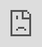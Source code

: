 ```yaml
---
title: "Model Monitoring And Data Drift"
---
```


# Model Monitoring and Data Drift

Once your model is in production, it is essential to monitor its health:

<iframe src="https://cdn.iframe.ly/GFTbcwg" style="top: 0; left: 0; width: 100%; height: 100%; position: absolute; border: 0;" allowfullscreen="" scrolling="no" allow="encrypted-media *;"></iframe>

Production data monitoring with Galileo

> _Is there training<>production data drift? What unlabeled data should I select for my next training run? Is the model confidence dropping on an existing class in production? ..._

To answer the above questions and more with Galileo, you will need:

1.  Your unlabeled production data
    
2.  Your model
    

### 

[](#simply-run-an-inference-job-on-production-data-to-view-inspect-and-select-samples-directly-in-the-ga)

⚡️Simply run an inference job on production data to view, inspect and select samples directly in the Galileo UI.

Here is what to expect:

• Get the list of [**drifted data samples**](/galileo/gen-ai-studio-products/ml-research-algorithms/data-drift-detection) **out of the box**

• Get the list of [**on-the-class-boundary**](/galileo/gen-ai-studio-products/ml-research-algorithms/class-boundary-detection) **samples out of the box**

• Quickly **compare model confidence and class distributions** between production and training runs

• Find **similar samples to low-confidence production data** within less than a second

... and a lot more

## 

[](#full-walkthrough-tutorial)

Full Walkthrough Tutorial

Follow our [**example notebook with Pytorch**](https://colab.research.google.com/drive/1t-DL8aGGAWpEOUzBol9CeVDM1CmJibDk) or read the full tutorial below.

[![Logo](https://ssl.gstatic.com/colaboratory-static/common/7a3cffa388d8f658cbf1801b7cbe5352/img/favicon.ico)Google Colaboratory](https://colab.research.google.com/drive/1t-DL8aGGAWpEOUzBol9CeVDM1CmJibDk)

After building and training a model, inference allows us to run that model on unseen data, such as deploying that model in production. In text classification, given an unseen set of documents, the task is to predict (as correctly as possible) the class of that document based on the data seen during training.

Copy```
input = "Perfectly works fine after 10 years, would highly recommend. Great buy!!"

input = "Perfectly works fine after 10 years, would highly recommend. Great buy!!"

# Unknown output label

# Unknown output label

model.predict(input) --> "positive review"
model.predict(input) --> "positive review"
```

### 

[](#logging-the-data-inputs)

Logging the Data Inputs

Log your inference dataset. Galileo will join these samples with the model's outputs and present them in the Console. Note that unlike training, where ground truth labels are present for validation, during inference we assume that no ground truth labels exist.

PyTorch

Copy```
import torch

import torch

import
 torch
import dataquality

import dataquality

import
 dataquality
import pandas as pd

import pandas as pd

import
 pandas 
as
 pd
from transformers import AutoTokenizer

from transformers import AutoTokenizer

from
 transformers 
import
 AutoTokenizer




class InferenceTextDataset(torch.utils.data.Dataset):

class InferenceTextDataset(torch.utils.data.Dataset):

class
 
InferenceTextDataset
(
torch
.
utils
.
data
.
Dataset
):
    def __init__(

    def __init__(

    
def
 
__init__
(
        self, dataset: pd.DataFrame, inference_name: str

        self, dataset: pd.DataFrame, inference_name: str

        
self
,
 
dataset
:
 pd
.
DataFrame
,
 
inference_name
:
 
str
    ):

    ):

    ):
        self.dataset = dataset

        self.dataset = dataset

        self
.
dataset 
=
 dataset




        # 🔭🌕 Galileo logging

        # 🔭🌕 Galileo logging

        
# 🔭🌕 Galileo logging
        # Note 1: this works seamlessly because self.dataset has text, label, and

        # Note 1: this works seamlessly because self.dataset has text, label, and

        
# Note 1: this works seamlessly because self.dataset has text, label, and
        # id columns. See `help(dq.log_dataset)` for more info

        # id columns. See `help(dq.log_dataset)` for more info

        
# id columns. See `help(dq.log_dataset)` for more info
        # Note 2: We can set the inference_name for our run

        # Note 2: We can set the inference_name for our run

        
# Note 2: We can set the inference_name for our run
        dq.log_dataset(self.dataset, split="inference", inference_name=inference_name)

        dq.log_dataset(self.dataset, split="inference", inference_name=inference_name)

        dq
.
log_dataset
(self.dataset, split
=
"inference"
, inference_name
=
inference_name)




        tokenizer = AutoTokenizer.from_pretrained("distilbert-base-uncased")

        tokenizer = AutoTokenizer.from_pretrained("distilbert-base-uncased")

        tokenizer 
=
 AutoTokenizer
.
from_pretrained
(
"distilbert-base-uncased"
)
        self.encodings = tokenizer(

        self.encodings = tokenizer(

        self
.
encodings 
=
 
tokenizer
(
            self.dataset["text"].tolist(), truncation=True, padding=True

            self.dataset["text"].tolist(), truncation=True, padding=True

            self.dataset[
"text"
].
tolist
(), truncation
=
True
, padding
=
True
        )

        )

        )




    def __getitem__(self, idx):

    def __getitem__(self, idx):

    
def
 
__getitem__
(
self
,
 
idx
):
        x = torch.tensor(self.encodings["input_ids"][idx])

        x = torch.tensor(self.encodings["input_ids"][idx])

        x 
=
 torch
.
tensor
(self.encodings[
"input_ids"
][idx])
        attention_mask = torch.tensor(self.encodings["attention_mask"][idx])

        attention_mask = torch.tensor(self.encodings["attention_mask"][idx])

        attention_mask 
=
 torch
.
tensor
(self.encodings[
"attention_mask"
][idx])




        return self.dataset["id"][idx], x, attention_mask

        return self.dataset["id"][idx], x, attention_mask

        
return
 self
.
dataset
[
"id"
]
[idx]
,
 x
,
 attention_mask




    def __len__(self):

    def __len__(self):

    
def
 
__len__
(
self
):
        return len(self.dataset)
        return len(self.dataset)
        
return
 
len
(self.dataset)
```

### 

[](#logging-the-inference-model-outputs)

Logging the Inference Model Outputs

Log model outputs from within your model's forward function.

PyTorch

Copy```


import
 torch


import
 torch
.
nn
.
functional 
as
 F
from torch.nn import Linear

from torch.nn import Linear

from
 torch
.
nn 
import
 Linear
from transformers import AutoModel

from transformers import AutoModel

from
 transformers 
import
 AutoModel








class TextClassificationModel(torch.nn.Module):

class TextClassificationModel(torch.nn.Module):

class
 
TextClassificationModel
(
torch
.
nn
.
Module
):
    """Defines a Pytorch text classification bert based model."""

    """Defines a Pytorch text classification bert based model."""

    
"""Defines a Pytorch text classification bert based model."""




    def __init__(self, num_labels: int):

    def __init__(self, num_labels: int):

    
def
 
__init__
(
self
,
 
num_labels
:
 
int
):
        super().__init__()

        super().__init__()

        
super
().
__init__
()
        self.feature_extractor = AutoModel.from_pretrained("distilbert-base-uncased")

        self.feature_extractor = AutoModel.from_pretrained("distilbert-base-uncased")

        self
.
feature_extractor 
=
 AutoModel
.
from_pretrained
(
"distilbert-base-uncased"
)
        self.classifier = Linear(self.feature_extractor.config.hidden_size, num_labels)

        self.classifier = Linear(self.feature_extractor.config.hidden_size, num_labels)

        self
.
classifier 
=
 
Linear
(self.feature_extractor.config.hidden_size, num_labels)




    def forward(self, x, attention_mask, ids):

    def forward(self, x, attention_mask, ids):

    
def
 
forward
(
self
,
 
x
,
 
attention_mask
,
 
ids
):
        """Model forward function."""

        """Model forward function."""

        
"""Model forward function."""
        encoded_layers = self.feature_extractor(

        encoded_layers = self.feature_extractor(

        encoded_layers 
=
 self
.
feature_extractor
(
            input_ids=x, attention_mask=attention_mask

            input_ids=x, attention_mask=attention_mask

            input_ids
=
x, attention_mask
=
attention_mask
        ).last_hidden_state

        ).last_hidden_state

        ).
last_hidden_state
        classification_embedding = encoded_layers[:, 0]

        classification_embedding = encoded_layers[:, 0]

        classification_embedding 
=
 encoded_layers
[:,
 
0
]
        logits = self.classifier(classification_embedding)

        logits = self.classifier(classification_embedding)

        logits 
=
 self
.
classifier
(classification_embedding)




        # 🔭🌕 Galileo logging

        # 🔭🌕 Galileo logging

        
# 🔭🌕 Galileo logging
        dq.log_model_outputs(

        dq.log_model_outputs(

        dq
.
log_model_outputs
(
            embs=classification_embedding, logits=logits, ids=ids

            embs=classification_embedding, logits=logits, ids=ids

            embs
=
classification_embedding, logits
=
logits, ids
=
ids
        )

        )

        )




        return logits
        return logits
        
return
 logits
```

### 

[](#putting-it-all-together)

Putting it all together

Login and initialize a <i class="font-italic">new</i> project + run name <i class="font-italic">or</i> one matching an existing training run (this will add inference to that training run in the console). Then, load and log your inference dataset; load a pre-trained model; set the split to inference and run your inference run; finally call <code class="py-[1px] px-1.5 min-w-[1.625rem] inline-flex justify-center items-center ring-1 ring-inset ring-dark/1 bg-dark/[0.06] rounded text-dark/8 dark:ring-light/1 dark:bg-light/1 dark:text-light/7 text-[.875em] leading-[calc(max(1.20em,1.25rem))]">dq.finish()</code>!

Note: If you're extending a current training run, the <code class="py-[1px] px-1.5 min-w-[1.625rem] inline-flex justify-center items-center ring-1 ring-inset ring-dark/1 bg-dark/[0.06] rounded text-dark/8 dark:ring-light/1 dark:bg-light/1 dark:text-light/7 text-[.875em] leading-[calc(max(1.20em,1.25rem))]">list_of_labels</code> logged for your dataset must match exactly that used during training.

PyTorch

Copy```
import numpy as np

import numpy as np

import
 numpy 
as
 np
import io

import io

import
 io
import random

import random

import
 random
from smart_open import open as smart_open

from smart_open import open as smart_open

from
 smart_open 
import
 
open
 
as
 smart_open
import s3fs

import s3fs

import
 s3fs
import torch

import torch

import
 torch
import torch.nn.functional as F

import torch.nn.functional as F

import
 torch
.
nn
.
functional 
as
 F
import torchmetrics

import torchmetrics

import
 torchmetrics
from tqdm.notebook import tqdm

from tqdm.notebook import tqdm

from
 tqdm
.
notebook 
import
 tqdm




BATCH_SIZE = 32

BATCH_SIZE = 32

BATCH_SIZE 
=
 
32




# 🔭🌕 Galileo logging - initialize project/run name

# 🔭🌕 Galileo logging - initialize project/run name

# 🔭🌕 Galileo logging - initialize project/run name




dq.login()

dq.login()

dq
.
login
()
dq.init(task_type="text_classification", project_name=project_name, run_name=run_name)

dq.init(task_type="text_classification", project_name=project_name, run_name=run_name)

dq
.
init
(task_type
=
"text_classification"
, project_name
=
project_name, run_name
=
run_name)




device = torch.device("cuda") if torch.cuda.is_available() else torch.device("cpu"))

device = torch.device("cuda") if torch.cuda.is_available() else torch.device("cpu"))

device 
=
 torch
.
device
(
"cuda"
)
 
if
 torch
.
cuda
.
is_available
()
 
else
 torch
.
device
(
"cpu"
)
)




inference_dataset = InferenceTextDataset(inference_df, inference_name="inference_run_1")

inference_dataset = InferenceTextDataset(inference_df, inference_name="inference_run_1")

inference_dataset 
=
 
InferenceTextDataset
(inference_df, inference_name
=
"inference_run_1"
)




# 🔭🌕 Galileo logging

# 🔭🌕 Galileo logging

# 🔭🌕 Galileo logging
# Note: if you are adding the inference run to a previous

# Note: if you are adding the inference run to a previous

# Note: if you are adding the inference run to a previous
# training run, the labels and there order must match that used

# training run, the labels and there order must match that used

# training run, the labels and there order must match that used
# in training. If you're logging inference in isolation then

# in training. If you're logging inference in isolation then

# in training. If you're logging inference in isolation then
# this order does not matter.

# this order does not matter.

# this order does not matter.
list_of_labels = ["labels", "ordered", "from", "trianing"]

list_of_labels = ["labels", "ordered", "from", "trianing"]

list_of_labels 
=
 [
"labels"
,
 
"ordered"
,
 
"from"
,
 
"trianing"
]
dq.set_labels_for_run(list_of_labels)

dq.set_labels_for_run(list_of_labels)

dq
.
set_labels_for_run
(list_of_labels)




inference_dataloader = torch.utils.data.DataLoader(

inference_dataloader = torch.utils.data.DataLoader(

inference_dataloader 
=
 torch
.
utils
.
data
.
DataLoader
(
        inference_dataset,

        inference_dataset,

        inference_dataset,
        batch_size=BATCH_SIZE,

        batch_size=BATCH_SIZE,

        batch_size
=
BATCH_SIZE,
        shuffle=False

        shuffle=False

        shuffle
=
False
)

)

)




# Load your pre-trained model

# Load your pre-trained model

# Load your pre-trained model
model_path = "path/to/your/model.pt"

model_path = "path/to/your/model.pt"

model_path 
=
 
"path/to/your/model.pt"
model = TextClassificationModel(num_labels=len(list_of_labels))

model = TextClassificationModel(num_labels=len(list_of_labels))

model 
=
 
TextClassificationModel
(num_labels
=
len
(list_of_labels))
model.load_state_dict(torch.load(model_path))

model.load_state_dict(torch.load(model_path))

model
.
load_state_dict
(torch.
load
(model_path))
model.to(device)

model.to(device)

model
.
to
(device)




model.eval()

model.eval()

model
.
eval
()




# 🔭🌕 Galileo logging - naming your inference run

# 🔭🌕 Galileo logging - naming your inference run

# 🔭🌕 Galileo logging - naming your inference run
inference_name = "inference_run_1"

inference_name = "inference_run_1"

inference_name 
=
 
"inference_run_1"
dq.set_split("inference", inference_name)

dq.set_split("inference", inference_name)

dq
.
set_split
(
"inference"
, inference_name)




for data in tqdm(inference_dataloader):

for data in tqdm(inference_dataloader):

for
 data 
in
 
tqdm
(inference_dataloader):
    x_idxs, x, attention_mask = data

    x_idxs, x, attention_mask = data

    x_idxs
,
 x
,
 attention_mask 
=
 data
    x = x.to(device)

    x = x.to(device)

    x 
=
 x
.
to
(device)
    attention_mask = attention_mask.to(device)

    attention_mask = attention_mask.to(device)

    attention_mask 
=
 attention_mask
.
to
(device)




    model(x, attention_mask, x_idxs)

    model(x, attention_mask, x_idxs)

    
model
(x, attention_mask, x_idxs)




print("Finished Inference")

print("Finished Inference")

print
(
"Finished Inference"
)




# 🔭🌕 Galileo logging

# 🔭🌕 Galileo logging

# 🔭🌕 Galileo logging
dq.finish()

dq.finish()

dq
.
finish
()




print("Finished uploading")
print("Finished uploading")
print
(
"Finished uploading"
)
```

To learn more about **Data Drift**, **Class Boundary Detection** or other Model Monitoring features, check out the [Galileo Product Features Guide](/galileo/how-to-and-faq/galileo-product-features).

[PreviousLogging Data to Galileo](/galileo/galileo-nlp-studio/natural-language-inference/logging-data-to-galileo)[NextGalileo + Delta Lake (Databricks)](/galileo/galileo-nlp-studio/galileo-+-delta-lake-databricks)

Last updated 11 months ago